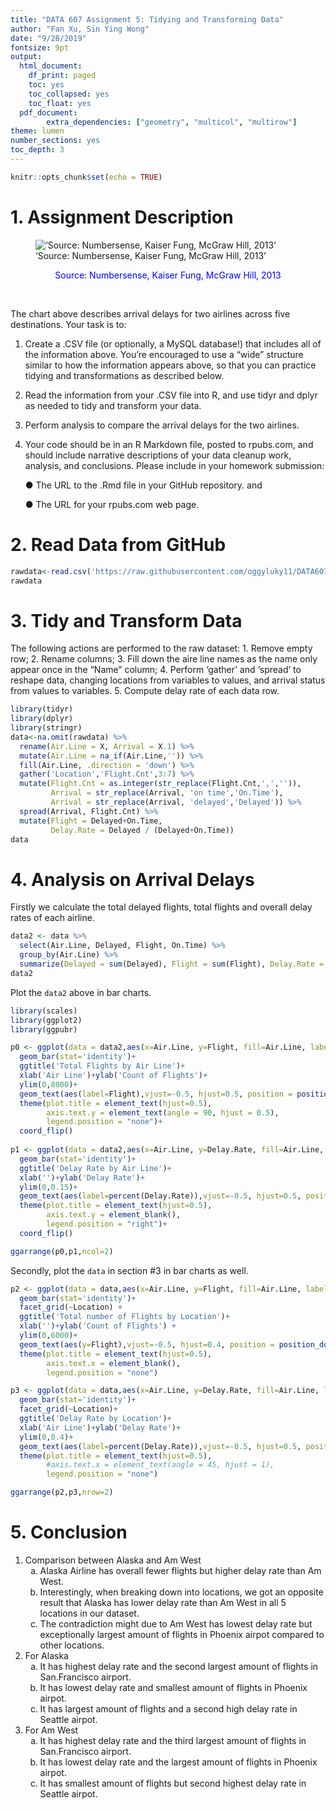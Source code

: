 ---
title: "DATA 607 Assignment 5: Tidying and Transforming Data"
author: "Fan Xu, Sin Ying Wong"
date: "9/28/2019"
fontsize: 9pt
output:
  html_document:
    df_print: paged
    toc: yes
    toc_collapsed: yes
    toc_float: yes
  pdf_document:
        extra_dependencies: ["geometry", "multicol", "multirow"]
theme: lumen
number_sections: yes
toc_depth: 3
---

```{r setup, include=FALSE}
knitr::opts_chunk$set(echo = TRUE)
```

# 1. Assignment Description
!['Source: Numbersense, Kaiser Fung, McGraw Hill, 2013'](https://raw.githubusercontent.com/oggyluky11/DATA607-Assignment-5/master/data.png)
<center>
<span style="color:blue">Source: Numbersense, Kaiser Fung, McGraw Hill, 2013</span>
</center><br/>

The chart above describes arrival delays for two airlines across five destinations. Your task is to:

(1) Create a .CSV file (or optionally, a MySQL database!) that includes all of the information above. You’re encouraged to use a “wide” structure similar to how the information appears above, so that you can practice tidying and transformations as described below.

(2) Read the information from your .CSV file into R, and use tidyr and dplyr as needed to tidy and transform your data.

(3) Perform analysis to compare the arrival delays for the two airlines.

(4) Your code should be in an R Markdown file, posted to rpubs.com, and should include narrative descriptions of your data cleanup work, analysis, and conclusions. Please include in your homework submission:

      ● The URL to the .Rmd file in your GitHub repository. and

      ● The URL for your rpubs.com web page.

# 2. Read Data from GitHub
```{r Read Data}
rawdata<-read.csv('https://raw.githubusercontent.com/oggyluky11/DATA607-Assignment-5/master/data.csv', stringsAsFactors = FALSE)
rawdata

```

# 3. Tidy and Transform Data
The following actions are performed to the raw dataset:
  1. Remove empty row;
  2. Rename columns;
  3. Fill down the aire line names as the name only appear once in the "Name" column;
  4. Perform 'gather' and 'spread' to reshape data, changing locations from variables to values, and arrival status from values to variables.
  5. Compute delay rate of each data row. 
```{r tidy & Transform}
library(tidyr)
library(dplyr)
library(stringr)
data<-na.omit(rawdata) %>% 
  rename(Air.Line = X, Arrival = X.1) %>% 
  mutate(Air.Line = na_if(Air.Line,'')) %>% 
  fill(Air.Line, .direction = 'down') %>% 
  gather('Location','Flight.Cnt',3:7) %>% 
  mutate(Flight.Cnt = as.integer(str_replace(Flight.Cnt,',','')),
         Arrival = str_replace(Arrival, 'on time','On.Time'),
         Arrival = str_replace(Arrival, 'delayed','Delayed')) %>%
  spread(Arrival, Flight.Cnt) %>%
  mutate(Flight = Delayed+On.Time,
         Delay.Rate = Delayed / (Delayed+On.Time)) 
data
```

# 4. Analysis on Arrival Delays
Firstly we calculate the total delayed flights, total flights and overall delay rates of each airline.
```{r analysis}
data2 <- data %>%
  select(Air.Line, Delayed, Flight, On.Time) %>%
  group_by(Air.Line) %>%
  summarize(Delayed = sum(Delayed), Flight = sum(Flight), Delay.Rate = sum(Delayed)/sum(Flight))
data2
```

Plot the `data2` above in bar charts. 
```{r Plots 1}
library(scales)
library(ggplot2)
library(ggpubr)

p0 <- ggplot(data = data2,aes(x=Air.Line, y=Flight, fill=Air.Line, label=Delay.Rate))+
  geom_bar(stat='identity')+
  ggtitle('Total Flights by Air Line')+
  xlab('Air Line')+ylab('Count of Flights')+
  ylim(0,8000)+
  geom_text(aes(label=Flight),vjust=-0.5, hjust=0.5, position = position_dodge(width = 1), color="black")+
  theme(plot.title = element_text(hjust=0.5),
        axis.text.y = element_text(angle = 90, hjust = 0.5),
        legend.position = "none")+
  coord_flip()
        
p1 <- ggplot(data = data2,aes(x=Air.Line, y=Delay.Rate, fill=Air.Line, label=Delay.Rate))+
  geom_bar(stat='identity')+
  ggtitle('Delay Rate by Air Line')+
  xlab('')+ylab('Delay Rate')+
  ylim(0,0.15)+
  geom_text(aes(label=percent(Delay.Rate)),vjust=-0.5, hjust=0.5, position = position_dodge(width = 1), color="black")+
  theme(plot.title = element_text(hjust=0.5),
        axis.text.y = element_blank(),
        legend.position = "right")+
  coord_flip()

ggarrange(p0,p1,ncol=2)
```


Secondly, plot the `data` in section #3 in bar charts as well.
```{r Plots 2}
p2 <- ggplot(data = data,aes(x=Air.Line, y=Flight, fill=Air.Line, label=Flight))+
  geom_bar(stat='identity')+
  facet_grid(~Location) +
  ggtitle('Total number of Flights by Location')+
  xlab('')+ylab('Count of Flights') +
  ylim(0,6000)+
  geom_text(aes(y=Flight),vjust=-0.5, hjust=0.4, position = position_dodge(width = 1), color="black")+
  theme(plot.title = element_text(hjust=0.5),
        axis.text.x = element_blank(),
        legend.position = "none")

p3 <- ggplot(data = data,aes(x=Air.Line, y=Delay.Rate, fill=Air.Line, label=Delay.Rate))+
  geom_bar(stat='identity')+
  facet_grid(~Location)+
  ggtitle('Delay Rate by Location')+
  xlab('Air Line')+ylab('Delay Rate')+
  ylim(0,0.4)+
  geom_text(aes(label=percent(Delay.Rate)),vjust=-0.5, hjust=0.5, position = position_dodge(width = 1), color="black")+
  theme(plot.title = element_text(hjust=0.5),
        #axis.text.x = element_text(angle = 45, hjust = 1),
        legend.position = "none")

ggarrange(p2,p3,nrow=2)
```




# 5. Conclusion

1. Comparison between Alaska and Am West
      a. Alaska Airline has overall fewer flights but higher delay rate than Am West.
      b. Interestingly, when breaking down into locations, we got an opposite result that Alaska has lower delay rate than Am West in all 5 locations in our dataset. 
      c. The contradiction might due to Am West has lowest delay rate but exceptionally largest amount of flights in Phoenix airpot compared to other locations.
      
2. For Alaska
      a. It has highest delay rate and the second largest amount of flights in San.Francisco airport.
      b. It has lowest delay rate and smallest amount of flights in Phoenix airpot.
      c. It has largest amount of flights and a second high delay rate in Seattle airpot.

3. For Am West
      a. It has highest delay rate and the third largest amount of flights in San.Francisco airport.
      b. It has lowest delay rate and the largest amount of flights in Phoenix airpot.
      c. It has smallest amount of flights but second highest delay rate in Seattle airpot.

      





